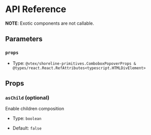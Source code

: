 # API Reference

**NOTE**: Exotic components are not callable.

## Parameters

### `props`

- Type: `@vtex/shoreline-primitives.ComboboxPopoverProps & @types/react.React.RefAttributes<typescript.HTMLDivElement>`

## Props

### `asChild` (optional)

Enable children composition

- Type: `boolean`

- Default: `false`
